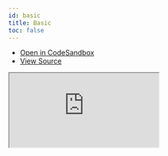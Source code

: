 ```yaml
---
id: basic
title: Basic
toc: false
---
```


- [Open in CodeSandbox](https://codesandbox.io/s/github/tannerlinsley/react-table/tree/alpha/examples/vue/basic)
- [View Source](https://github.com/tannerlinsley/react-table/tree/alpha/examples/vue/basic)

<iframe
  src="https://codesandbox.io/embed/github/tannerlinsley/react-table/tree/alpha/examples/vue/basic?autoresize=1&fontsize=14&theme=dark"
  title="tannerlinsley/react-table: vue basic"
  sandbox="allow-forms allow-modals allow-popups allow-presentation allow-same-origin allow-scripts"
  style={{
    width: '100%',
    height: '80vh',
    border: '0',
    borderRadius: 8,
    overflow: 'hidden',
    position: 'static',
    zIndex: 0,
  }}
></iframe>
